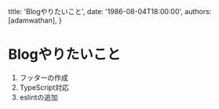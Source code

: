 
  title: 'Blogやりたいこと',
  date: '1986-08-04T18:00:00',
  authors: [adamwathan],
}

<!--more-->

# Blogやりたいこと

1. フッターの作成
2. TypeScript対応
3. eslintの追加

